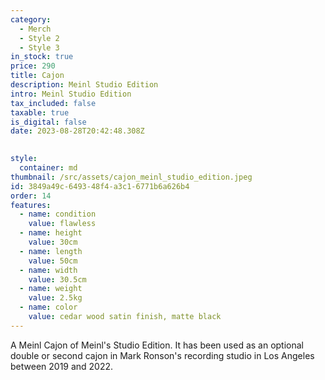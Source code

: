 ```yaml
---
category:
  - Merch
  - Style 2
  - Style 3
in_stock: true
price: 290
title: Cajon
description: Meinl Studio Edition
intro: Meinl Studio Edition
tax_included: false
taxable: true
is_digital: false
date: 2023-08-28T20:42:48.308Z

    
style:
  container: md
thumbnail: /src/assets/cajon_meinl_studio_edition.jpeg
id: 3849a49c-6493-48f4-a3c1-6771b6a626b4
order: 14
features:
  - name: condition
    value: flawless
  - name: height
    value: 30cm
  - name: length
    value: 50cm
  - name: width
    value: 30.5cm
  - name: weight
    value: 2.5kg
  - name: color
    value: cedar wood satin finish, matte black
---
```

A Meinl Cajon of Meinl's Studio Edition. It has been used as an optional double or second cajon in Mark Ronson's recording studio in Los Angeles between 2019 and 2022.

